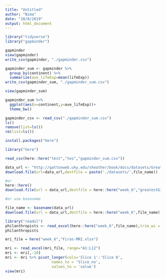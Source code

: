 ```yaml
---
title: "Untitled"
author: "Nima"
date: "10/8/2019"
output: html_document
---
```

```r

library("tidyverse")
library("gapminder")

```

```r
gapminder
view(gapminder)
write_csv(gapminder, "./gapminder.csv")

gapminder_sum <- gapminder %>% 
  group_by(continent) %>% 
  summarize(ave_lifeExp=mean(lifeExp))
write_csv(gapminder_sum, "./gapminder_sum.csv")

view(gapminder_sum)

gapminder_sum %>% 
  ggplot(aes(x=continent,y=ave_lifeExp))+
  theme_bw()

```
```r
gapminder_csv <- read_csv("./gapminder_sum.csv")
ls()
remove(list=ls())
rm(list=ls())

```

```r
install.packages("here")
```

```r
library("here")

read_csv(here::here("test","tes","gapminder_sum.csv"))
```

```r
data_url <- "http://gattonweb.uky.edu/sheather/book/docs/datasets/GreatestGivers.xls"
download.file(url=data_url,destfile = paste('./datasets/',file_name))

#or
here::here()
download.file(url = data_url,destfile = here::here("week_6","greatestGivers.xls"))

#or use basename

file_name <- basename(data_url)
download.file(url = data_url,destfile = here::here("week_6",file_name),mode = "wb")

```

```r
library("readxl")
philanthropists <- read_excel(here::here("week_6",file_name),trim_ws = TRUE)
philanthropists
```
```r
mri_file = here("week_6","Firas-MRI.xlsx")

mri <- read_excel(mri_file, range="A1:L12")
mri <- mri[,-10]
mri <- mri %>% pivot_longer(cols='Slice 1':'Slice 8',
                     names_to = 'Slice_no',
                     values_to = 'value')
view(mri)
```

